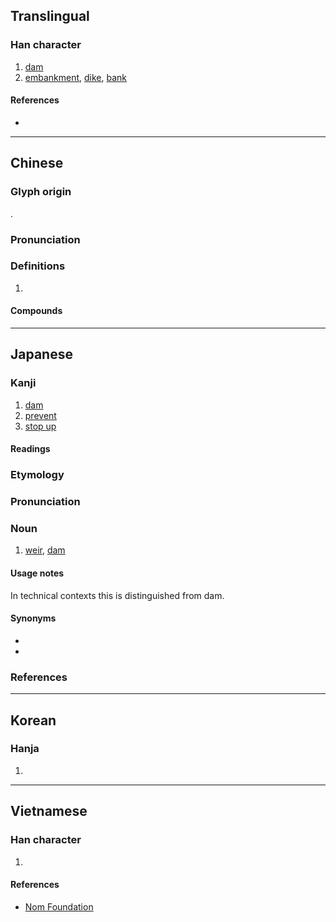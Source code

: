 {{character info/new}}
==Translingual==

===Han character===
{{Han char|rn=32|rad=土|as=09|sn=12|four=41114|canj=GSAV|ids=⿰土匽}}

# [[dam]]
# [[embankment]], [[dike]], [[bank]]

====References====
* {{Han ref|kx=0234.040|dkj=05274|dj=0471.120|hdz=10461.050|uh=5830|ud=22576|bh=B3F7|bd=46071}}

----

==Chinese==
{{zh-forms}}

===Glyph origin===
{{Han etym}}
{{Han compound|土|匽|ls=psc|c1=s|c2=p|t1=earth, ground}}.

===Pronunciation===
{{zh-pron
|m=yàn
|c=jin2
|mn=ml:iàn
|mc=y
|oc=y
|cat=
}}

===Definitions===
{{zh-hanzi}}

# {{rfdef|zh}}

====Compounds====
{{zh-der|埭堰|堰塞湖|塘堰|都江堰|新堰|大堰壋|鴨堰橋}}

----

==Japanese==

===Kanji===
{{ja-kanji|grade=|rs=土09}}

# [[dam]]
# [[prevent]]
# [[stop up]]

====Readings====
{{ja-readings
|on=えん
|kun=せき-, せ-く
}}

===Etymology===
{{wikipedia|lang=ja}}
{{ja-kanjitab|せき|yomi=k}}
{{rfe|ja}}

===Pronunciation===
{{ja-pron|yomi=k|せき|acc=1|acc_ref=DJR,NHK}}

===Noun===
{{ja-noun|せき}}

# [[weir]], [[dam]]

====Usage notes====
In technical contexts this is distinguished from dam.

====Synonyms====
* {{ja-r|ダム||[[dam]]}}
* {{ja-r|堰堤|えんてい|[[dam]]}}

===References===
<references/>

----

==Korean==

===Hanja===
{{ko-hanja|hangeul=언|rv=eon|mr=ŏn}}

# {{defn|lang=ko|sort=土09}}

----

==Vietnamese==

===Han character===
{{vi-hantu|[[yển]]|rs=土09}}

# {{defn|lang=vi|sort=土09}}

====References====
* [http://nomfoundation.org/common/nom_details.php?codepoint=5830 Nom Foundation]